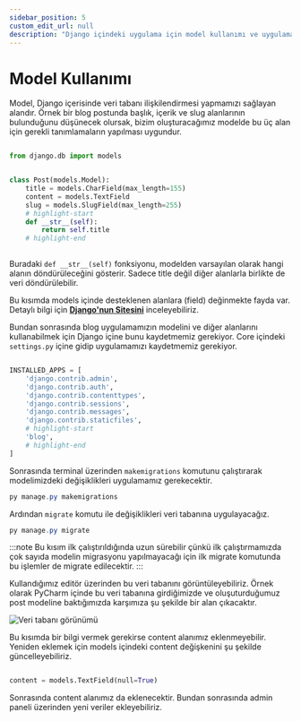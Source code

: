 ```yaml
---
sidebar_position: 5
custom_edit_url: null
description: "Django içindeki uygulama için model kullanımı ve uygulama için temel bir sınıf oluşturma"
---
```


# Model Kullanımı

Model, Django içerisinde veri tabanı ilişkilendirmesi yapmamızı sağlayan alandır. Örnek bir blog postunda başlık, içerik ve slug alanlarının bulunduğunu düşünecek olursak, bizim oluşturacağımız modelde bu üç alan için gerekli tanımlamaların yapılması uygundur.


```python title="blog/models.py"

from django.db import models


class Post(models.Model):
    title = models.CharField(max_length=155)
    content = models.TextField
    slug = models.SlugField(max_length=255)
    # highlight-start
    def __str__(self):
        return self.title
    # highlight-end
    
```
Buradaki `def __str__(self)` fonksiyonu, modelden varsayılan olarak hangi alanın döndürüleceğini gösterir. Sadece title değil diğer alanlarla birlikte de veri döndürülebilir.

Bu kısımda models içinde desteklenen alanlara (field) değinmekte fayda var. Detaylı bilgi için [**Django'nun Sitesini**](https://docs.djangoproject.com/en/4.1/ref/models/fields/#field-types) inceleyebiliriz.

Bundan sonrasında blog uygulamamızın modelini ve diğer alanlarını kullanabilmek için Django içine bunu kaydetmemiz gerekiyor. Core içindeki `settings.py` içine gidip uygulamamızı kaydetmemiz gerekiyor.

```python title="core/settings.py"

INSTALLED_APPS = [
    'django.contrib.admin',
    'django.contrib.auth',
    'django.contrib.contenttypes',
    'django.contrib.sessions',
    'django.contrib.messages',
    'django.contrib.staticfiles',
    # highlight-start
    'blog',
    # highlight-end
]

```

Sonrasında terminal üzerinden `makemigrations` komutunu çalıştırarak modelimizdeki değişiklikleri uygulamamız gerekecektir.

```powershell
py manage.py makemigrations
```

Ardından `migrate` komutu ile değişiklikleri veri tabanına uygulayacağız.

```powershell
py manage.py migrate
```

:::note
Bu kısım ilk çalıştırıldığında uzun sürebilir çünkü ilk çalıştırmamızda çok sayıda modelin migrasyonu yapılmayacağı için ilk migrate komutunda bu işlemler de migrate edilecektir.
:::

Kullandığımız editör üzerinden bu veri tabanını görüntüleyebiliriz. Örnek olarak PyCharm içinde bu veri tabanına girdiğimizde ve oluşuturduğumuz post modeline baktığımızda karşımıza şu şekilde bir alan çıkacaktır.

![Veri tabanı görünümü](./assets/1-dbpreview.jpg)


Bu kısımda bir bilgi vermek gerekirse content alanımız eklenmeyebilir. Yeniden eklemek için models içindeki content değişkenini şu şekilde güncelleyebiliriz.

```python title="blog/models.py"

content = models.TextField(null=True)

```

Sonrasında content alanımız da eklenecektir. Bundan sonrasında admin paneli üzerinden yeni veriler ekleyebiliriz.



